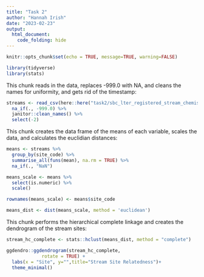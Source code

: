 ```yaml
---
title: "Task 2"
author: "Hannah Irish"
date: "2023-02-23"
output: 
  html_document:
    code_folding: hide
---
```


```r
knitr::opts_chunk$set(echo = TRUE, message=TRUE, warning=FALSE)

library(tidyverse)
library(stats)
```



This chunk reads in the data, replaces -999.0 with NA, and cleans the names for uniformity, and gets rid of the timestamp:
```r
streams <- read_csv(here::here("task2/sbc_lter_registered_stream_chemistry.csv")) %>%
  na_if(., -999.0) %>%
  janitor::clean_names() %>%
  select(-2)


```

This chunk creates the data frame of the means of each variable, scales the data, and calculates the euclidian distances:
```r

means <- streams %>%
  group_by(site_code) %>%
  summarise_all(funs(mean), na.rm = TRUE) %>%
  na_if(., "NaN")

means_scale <- means %>%
  select(is.numeric) %>%
  scale()

rownames(means_scale) <- means$site_code 

means_dist <- dist(means_scale, method = 'euclidean')


```
This chunk performs the hierarchical complete linkage and creates the dendrogram of the stream sites:
```r
stream_hc_complete <- stats::hclust(means_dist, method = "complete")

ggdendro::ggdendrogram(stream_hc_complete, 
             rotate = TRUE) +
  labs(x = "Site", y="",title="Stream Site Relatedness")+
  theme_minimal() 

```

